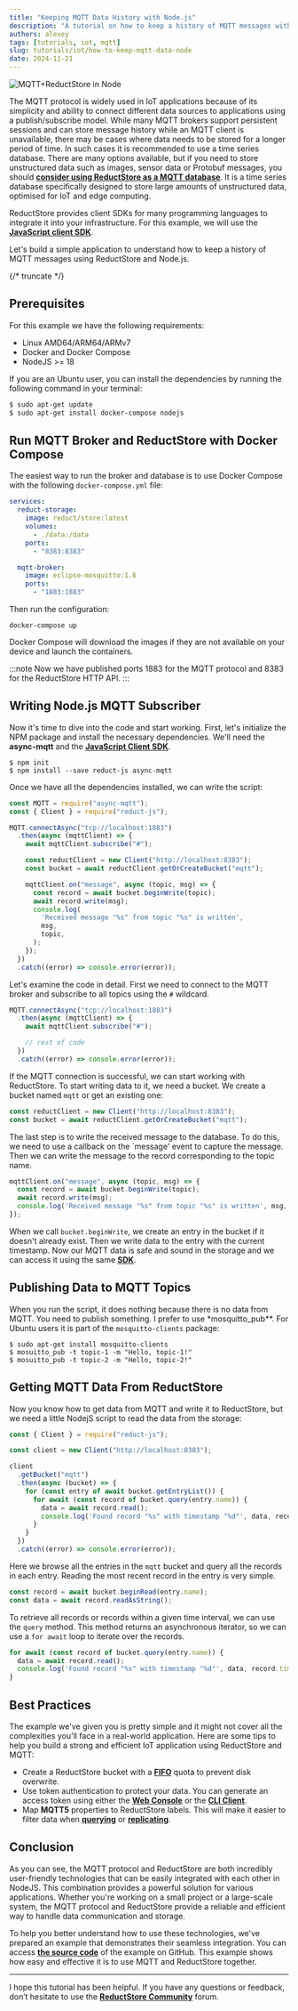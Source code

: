 ```yaml
---
title: "Keeping MQTT Data History with Node.js"
description: "A tutorial on how to keep a history of MQTT messages with Node.js by using the ReductStore Client SDK for JavaScript."
authors: alexey
tags: [tutorials, iot, mqtt]
slug: tutorials/iot/how-to-keep-mqtt-data-node
date: 2024-11-21
---
```


![MQTT+ReductStore in Node](./img/diagram.png)

The MQTT protocol is widely used in IoT applications because of its simplicity and ability to connect different data sources to applications using a publish/subscribe model. While many MQTT brokers support persistent sessions and can store message history while an MQTT client is unavailable, there may be cases where data needs to be stored for a longer period of time. In such cases it is recommended to use a time series database. There are many options available, but if you need to store unstructured data such as images, sensor data or Protobuf messages, you should [**consider using ReductStore as a MQTT database**](/). It is a time series database specifically designed to store large amounts of unstructured data, optimised for IoT and edge computing.

ReductStore provides client SDKs for many programming languages to integrate it into your infrastructure. For this example, we will use the [**JavaScript client SDK**](https://github.com/reductstore/reduct-js).

Let's build a simple application to understand how to keep a history of MQTT messages using ReductStore and Node.js.

{/* truncate */}

## Prerequisites

For this example we have the following requirements:

- Linux AMD64/ARM64/ARMv7
- Docker and Docker Compose
- NodeJS >= 18

If you are an Ubuntu user, you can install the dependencies by running the following command in your terminal:

```bash
$ sudo apt-get update
$ sudo apt-get install docker-compose nodejs
```

## Run MQTT Broker and ReductStore with Docker Compose

The easiest way to run the broker and database is to use Docker Compose with the following `docker-compose.yml` file:

```yaml
services:
  reduct-storage:
    image: reduct/store:latest
    volumes:
      - ./data:/data
    ports:
      - "8383:8383"

  mqtt-broker:
    image: eclipse-mosquitto:1.6
    ports:
      - "1883:1883"
```

Then run the configuration:

```
docker-compose up
```

Docker Compose will download the images if they are not available on your device and launch the containers.

:::note
Now we have published ports 1883 for the MQTT protocol and 8383 for the ReductStore HTTP API.
:::

## Writing Node.js MQTT Subscriber

Now it's time to dive into the code and start working. First, let's initialize the NPM package and install the necessary dependencies. We'll need the **async-mqtt** and the [**JavaScript Client SDK**](https://www.npmjs.com/package/reduct-js).

```
$ npm init
$ npm install --save reduct-js async-mqtt
```

Once we have all the dependencies installed, we can write the script:

```jsx
const MQTT = require("async-mqtt");
const { Client } = require("reduct-js");

MQTT.connectAsync("tcp://localhost:1883")
  .then(async (mqttClient) => {
    await mqttClient.subscribe("#");

    const reductClient = new Client("http://localhost:8383");
    const bucket = await reductClient.getOrCreateBucket("mqtt");

    mqttClient.on("message", async (topic, msg) => {
      const record = await bucket.beginWrite(topic);
      await record.write(msg);
      console.log(
        'Received message "%s" from topic "%s" is written',
        msg,
        topic,
      );
    });
  })
  .catch((error) => console.error(error));
```

Let's examine the code in detail. First we need to connect to the MQTT broker and subscribe to all topics using the `#` wildcard.

```jsx
MQTT.connectAsync("tcp://localhost:1883")
  .then(async (mqttClient) => {
    await mqttClient.subscribe("#");

    // rest of code
  })
  .catch((error) => console.error(error));
```

If the MQTT connection is successful, we can start working with ReductStore. To start writing data to it, we need a bucket. We create a bucket named `mqtt` or get an existing one:

```jsx
const reductClient = new Client("http://localhost:8383");
const bucket = await reductClient.getOrCreateBucket("mqtt");
```

The last step is to write the received message to the database. To do this, we need to use a callback on the `message' event to capture the message. Then we can write the message to the record corresponding to the topic name.

```jsx
mqttClient.on("message", async (topic, msg) => {
  const record = await bucket.beginWrite(topic);
  await record.write(msg);
  console.log('Received message "%s" from topic "%s" is written', msg, topic);
});
```

When we call `bucket.beginWrite`, we create an entry in the bucket if it doesn't already exist. Then we write data to the entry with the current timestamp. Now our MQTT data is safe and sound in the storage and we can access it using the same [**SDK**](https://github.com/reductstore/reduct-js).

## Publishing Data to MQTT Topics

When you run the script, it does nothing because there is no data from MQTT. You need to publish something. I prefer to use \*mosquitto_pub\*\*. For Ubuntu users it is part of the `mosquitto-clients` package:

```
$ sudo apt-get install mosquitto-clients
$ mosuitto_pub -t topic-1 -m "Hello, topic-1!"
$ mosuitto_pub -t topic-2 -m "Hello, topic-2!"
```

## Getting MQTT Data From ReductStore

Now you know how to get data from MQTT and write it to ReductStore, but we need a little NodejS script to read the data from the storage:

```jsx
const { Client } = require("reduct-js");

const client = new Client("http://localhost:8383");

client
  .getBucket("mqtt")
  .then(async (bucket) => {
    for (const entry of await bucket.getEntryList()) {
      for await (const record of bucket.query(entry.name)) {
        data = await record.read();
        console.log('Found record "%s" with timestamp "%d"', data, record.time);
      }
    }
  })
  .catch((error) => console.error(error));
```

Here we browse all the entries in the `mqtt` bucket and query all the records in each entry. Reading the most recent record in the entry is very simple.

```jsx
const record = await bucket.beginRead(entry.name);
const data = await record.readAsString();
```

To retrieve all records or records within a given time interval, we can use the `query` method. This method returns an asynchronous iterator, so we can use a `for await` loop to iterate over the records.

```jsx
for await (const record of bucket.query(entry.name)) {
  data = await record.read();
  console.log('Found record "%s" with timestamp "%d"', data, record.time);
}
```

## Best Practices

The example we've given you is pretty simple and it might not cover all the complexities you'll face in a real-world application. Here are some tips to help you build a strong and efficient IoT application using ReductStore and MQTT:

- Create a ReductStore bucket with a **[FIFO](/docs/guides/buckets#quota-type)** quota to prevent disk overwrite.
- Use token authentication to protect your data. You can generate an access token using either the **[Web Console](https://github.com/reductstore/web-console)** or the **[CLI Client](https://github.com/reductstore/reduct-cli)**.
- Map **MQTT5** properties to ReductStore labels. This will make it easier to filter data when **[querying](/docs/guides/data-querying)** or **[replicating](/docs/guides/data-replication)**.

## Conclusion

As you can see, the MQTT protocol and ReductStore are both incredibly user-friendly technologies that can be easily integrated with each other in NodeJS. This combination provides a powerful solution for various applications. Whether you're working on a small project or a large-scale system, the MQTT protocol and ReductStore provide a reliable and efficient way to handle data communication and storage.

To help you better understand how to use these technologies, we've prepared an example that demonstrates their seamless integration. You can access **[the source code](https://github.com/reductstore/reduct-mqtt-example)** of the example on GitHub. This example shows how easy and effective it is to use MQTT and ReductStore together.

---

I hope this tutorial has been helpful. If you have any questions or feedback, don’t hesitate to use the [**ReductStore Community**](https://community.reduct.store) forum.
